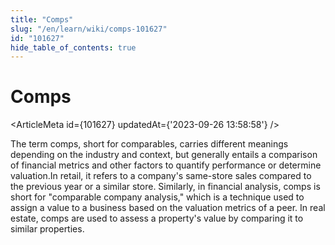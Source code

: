 ```yaml
---
title: "Comps"
slug: "/en/learn/wiki/comps-101627"
id: "101627"
hide_table_of_contents: true
---
```



# Comps

<ArticleMeta id={101627} updatedAt={'2023-09-26 13:58:58'} />
<div className='border-solid border-b border-t-0 my-4 border-[var(--ifm-color-gray-300)]' />

The term comps, short for comparables, carries different meanings depending on the industry and context, but generally entails a comparison of financial metrics and other factors to quantify performance or determine valuation.In retail, it refers to a company's same-store sales compared to the previous year or a similar store. Similarly, in financial analysis, comps is short for "comparable company analysis," which is a technique used to assign a value to a business based on the valuation metrics of a peer. In real estate, comps are used to assess a property's value by comparing it to similar properties.
